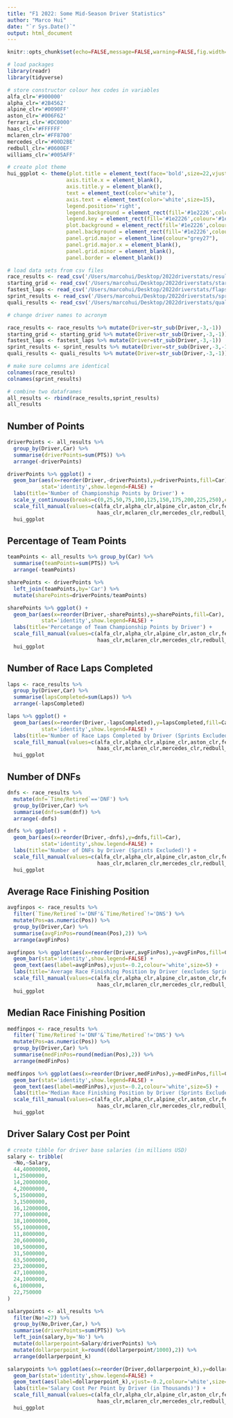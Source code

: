 ```yaml
---
title: "F1 2022: Some Mid-Season Driver Statistics"
author: "Marco Hui"
date: "`r Sys.Date()`"
output: html_document
---
```


```r
knitr::opts_chunk$set(echo=FALSE,message=FALSE,warning=FALSE,fig.width=12, fig.height=8)
```

```r
# load packages
library(readr)
library(tidyverse)
```

```r
# store constructor colour hex codes in variables
alfa_clr='#900000'
alpha_clr='#2B4562'
alpine_clr='#0090FF'
aston_clr='#006F62'
ferrari_clr='#DC0000'
haas_clr='#FFFFFF'
mclaren_clr='#FF8700'
mercedes_clr='#00D2BE'
redbull_clr='#0600EF'
williams_clr='#005AFF'
```

```r
# create plot theme
hui_ggplot <- theme(plot.title = element_text(face='bold',size=22,vjust=1),
                   axis.title.x = element_blank(),
                   axis.title.y = element_blank(),
                   text = element_text(color='white'),
                   axis.text = element_text(color='white',size=15),
                   legend.position='right',
                   legend.background = element_rect(fill='#1e2226',colour='#1e2226'),
                   legend.key = element_rect(fill='#1e2226',colour='#1e2226'),
                   plot.background = element_rect(fill='#1e2226',colour='#1e2226'),
                   panel.background = element_rect(fill='#1e2226',colour='#1e2226'),
                   panel.grid.major = element_line(colour="grey27"),
                   panel.grid.major.x = element_blank(),
                   panel.grid.minor = element_blank(),
                   panel.border = element_blank())
```

```r
# load data sets from csv files
race_results <- read_csv('/Users/marcohui/Desktop/2022driverstats/results2022.csv')
starting_grid <- read_csv('/Users/marcohui/Desktop/2022driverstats/starts2022.csv')
fastest_laps <- read_csv('/Users/marcohui/Desktop/2022driverstats/flaps2022.csv')
sprint_results <- read_csv('/Users/marcohui/Desktop/2022driverstats/sprints2022.csv')
quali_results <- read_csv('/Users/marcohui/Desktop/2022driverstats/qualis2022.csv')

# change driver names to acronym

race_results <- race_results %>% mutate(Driver=str_sub(Driver,-3,-1))
starting_grid <- starting_grid %>% mutate(Driver=str_sub(Driver,-3,-1))
fastest_laps <- fastest_laps %>% mutate(Driver=str_sub(Driver,-3,-1))
sprint_results <- sprint_results %>% mutate(Driver=str_sub(Driver,-3,-1))
quali_results <- quali_results %>% mutate(Driver=str_sub(Driver,-3,-1))
```

```r
# make sure columns are identical
colnames(race_results)
colnames(sprint_results)

# combine two dataframes
all_results <- rbind(race_results,sprint_results)
all_results
```

## Number of Points
```r
driverPoints <- all_results %>% 
  group_by(Driver,Car) %>%
  summarise(driverPoints=sum(PTS)) %>%
  arrange(-driverPoints)

driverPoints %>% ggplot() + 
  geom_bar(aes(x=reorder(Driver,-driverPoints),y=driverPoints,fill=Car),
           stat='identity',show.legend=FALSE) +
  labs(title='Number of Championship Points by Driver') +
  scale_y_continuous(breaks=c(0,25,50,75,100,125,150,175,200,225,250),expand=c(0,0)) +
  scale_fill_manual(values=c(alfa_clr,alpha_clr,alpine_clr,aston_clr,ferrari_clr,
                             haas_clr,mclaren_clr,mercedes_clr,redbull_clr,williams_clr)) +
  hui_ggplot
```

## Percentage of Team Points
```r
teamPoints <- all_results %>% group_by(Car) %>%
  summarise(teamPoints=sum(PTS)) %>%
  arrange(-teamPoints)

sharePoints <- driverPoints %>% 
  left_join(teamPoints,by='Car') %>%
  mutate(sharePoints=driverPoints/teamPoints)

sharePoints %>% ggplot() + 
  geom_bar(aes(x=reorder(Driver,-sharePoints),y=sharePoints,fill=Car),
           stat='identity',show.legend=FALSE) +
  labs(title='Percetange of Team Championship Points by Driver') +
  scale_fill_manual(values=c(alfa_clr,alpha_clr,alpine_clr,aston_clr,ferrari_clr,
                             haas_clr,mclaren_clr,mercedes_clr,redbull_clr,williams_clr)) +
  hui_ggplot
```

## Number of Race Laps Completed
```r
laps <- race_results %>%
  group_by(Driver,Car) %>%
  summarise(lapsCompleted=sum(Laps)) %>%
  arrange(-lapsCompleted)

laps %>% ggplot() + 
  geom_bar(aes(x=reorder(Driver,-lapsCompleted),y=lapsCompleted,fill=Car),
           stat='identity',show.legend=FALSE) +
  labs(title='Number of Race Laps Completed by Driver (Sprints Excluded)') +
  scale_fill_manual(values=c(alfa_clr,alpha_clr,alpine_clr,aston_clr,ferrari_clr,
                             haas_clr,mclaren_clr,mercedes_clr,redbull_clr,williams_clr)) +
  hui_ggplot
```

## Number of DNFs
```r
dnfs <- race_results %>%
  mutate(dnf=`Time/Retired`=='DNF') %>%
  group_by(Driver,Car) %>%
  summarise(dnfs=sum(dnf)) %>%
  arrange(-dnfs)

dnfs %>% ggplot() + 
  geom_bar(aes(x=reorder(Driver,-dnfs),y=dnfs,fill=Car),
           stat='identity',show.legend=FALSE) +
  labs(title='Number of DNFs by Driver (Sprints Excluded)') +
  scale_fill_manual(values=c(alfa_clr,alpha_clr,alpine_clr,aston_clr,ferrari_clr,
                             haas_clr,mclaren_clr,mercedes_clr,redbull_clr,williams_clr)) +
  hui_ggplot
```

## Average Race Finishing Position
```r
avgfinpos <- race_results %>% 
  filter(`Time/Retired`!='DNF'&`Time/Retired`!='DNS') %>%
  mutate(Pos=as.numeric(Pos)) %>%
  group_by(Driver,Car) %>%
  summarise(avgFinPos=round(mean(Pos),2)) %>%
  arrange(avgFinPos)

avgfinpos %>% ggplot(aes(x=reorder(Driver,avgFinPos),y=avgFinPos,fill=Car)) + 
  geom_bar(stat='identity',show.legend=FALSE) +
  geom_text(aes(label=avgFinPos),vjust=-0.2,colour='white',size=5) +
  labs(title='Average Race Finishing Position by Driver (excludes Sprints)') +
  scale_fill_manual(values=c(alfa_clr,alpha_clr,alpine_clr,aston_clr,ferrari_clr,
                             haas_clr,mclaren_clr,mercedes_clr,redbull_clr,williams_clr)) +
  hui_ggplot
```

## Median Race Finishing Position
```r
medfinpos <- race_results %>% 
  filter(`Time/Retired`!='DNF'&`Time/Retired`!='DNS') %>%
  mutate(Pos=as.numeric(Pos)) %>%
  group_by(Driver,Car) %>%
  summarise(medFinPos=round(median(Pos),2)) %>%
  arrange(medFinPos)

medfinpos %>% ggplot(aes(x=reorder(Driver,medFinPos),y=medFinPos,fill=Car)) + 
  geom_bar(stat='identity',show.legend=FALSE) +
  geom_text(aes(label=medFinPos),vjust=-0.2,colour='white',size=5) +
  labs(title='Median Race Finishing Position by Driver (Sprints Excluded)') +
  scale_fill_manual(values=c(alfa_clr,alpha_clr,alpine_clr,aston_clr,ferrari_clr,
                             haas_clr,mclaren_clr,mercedes_clr,redbull_clr,williams_clr)) +
  hui_ggplot
```

## Driver Salary Cost per Point
```r
# create tibble for driver base salaries (in millions USD)
salary <- tribble(
  ~No,~Salary,
  44,40000000, 
  1,25000000,
  14,20000000,
  4,20000000,
  5,15000000,
  3,15000000,
  16,12000000,
  77,10000000,
  18,10000000,
  55,10000000,
  11,8000000,
  20,6000000,
  10,5000000,
  31,5000000,
  63,5000000,
  23,2000000,
  47,1000000,
  24,1000000,
  6,1000000,
  22,750000
)
```

```r
salarypoints <- all_results %>% 
  filter(No!=27) %>%
  group_by(No,Driver,Car,) %>%
  summarise(driverPoints=sum(PTS)) %>%
  left_join(salary,by='No') %>%
  mutate(dollarperpoint=Salary/driverPoints) %>%
  mutate(dollarperpoint_k=round((dollarperpoint/1000),2)) %>%
  arrange(dollarperpoint_k)

salarypoints %>% ggplot(aes(x=reorder(Driver,dollarperpoint_k),y=dollarperpoint_k,fill=Car)) + 
  geom_bar(stat='identity',show.legend=FALSE) +
  geom_text(aes(label=dollarperpoint_k),vjust=-0.2,colour='white',size=4) +
  labs(title='Salary Cost Per Point by Driver (in Thousands)') +
  scale_fill_manual(values=c(alfa_clr,alpha_clr,alpine_clr,aston_clr,ferrari_clr,
                             haas_clr,mclaren_clr,mercedes_clr,redbull_clr,williams_clr)) +
  hui_ggplot

```

